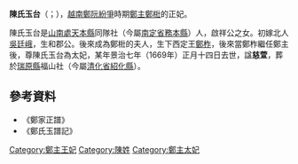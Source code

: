 '''陳氏玉台'''（{{vie|v='''Trần Thị Ngọc Đài'''|hn=陳氏玉台}}；{{bd|？||1669年||catIdx=C陳}}），[[越南|越南]][[鄭阮紛爭|鄭阮紛爭]]時期[[鄭主|鄭主]][[鄭梉|鄭梉]]的正妃。

陳氏玉台是[[山南處|山南處]][[天本縣|天本縣]]同隊社（今屬[[南定省|南定省]][[務本縣|務本縣]]）人，啟祥公之女。初嫁北人[[吳廷峨|吳廷峨]]，生和郡公。後來成為鄭梉的夫人，生下西定王[[鄭柞|鄭柞]]，後來當鄭柞繼任鄭主後，尊陳氏玉台為太妃，某年景治七年（1669年）正月十四日去世，諡'''慈萱'''，葬於[[瑞原縣|瑞原縣]]福山社（今屬[[清化省|清化省]][[紹化縣|紹化縣]]）。

==參考資料==
*《鄭家正譜》
*《鄭氏玉譜記》

{{莫朝皇后及鄭主王妃}}

[[Category:鄭主王妃|Category:鄭主王妃]]
[[Category:陳姓|Category:陳姓]]
[[Category:鄭主太妃|Category:鄭主太妃]]